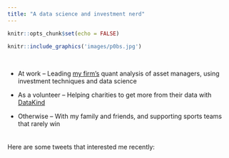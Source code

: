 ```yaml
---
title: "A data science and investment nerd"
---
```


```r
knitr::opts_chunk$set(echo = FALSE)
```

```r
knitr::include_graphics('images/p0bs.jpg')
```

</br>

  * At work -- Leading [my firm's](https://www.willistowerswatson.com/en-US/Solutions/investments) quant analysis of asset managers, using investment techniques and data science
  
  * As a volunteer -- Helping charities to get more from their data with [DataKind](https://www.datakind.org/chapters/datakind-uk)
  
  * Otherwise -- With my family and friends, and supporting sports teams that rarely win


<p style="height: .5em;">&nbsp;</p>

Here are some tweets that interested me recently:

<a class="twitter-timeline" data-lang="en" data-width="500" data-height="5000" data-chrome="noheader nofooter" data-link-color="#996633" href="https://twitter.com/P0BS"></a> <script async src="//platform.twitter.com/widgets.js" charset="utf-8"></script>
</div>
</div>